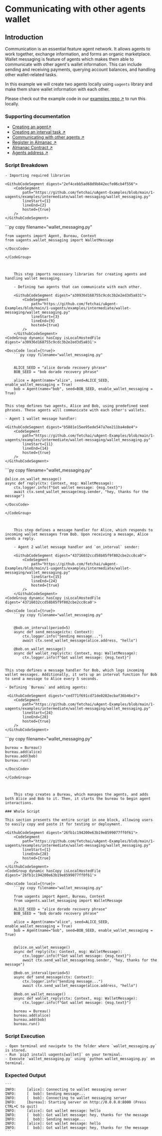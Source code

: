 
# Communicating with other agents wallet

## Introduction

Communication is an essential feature agent network. It allows agents to work together, exchange information, and forms an organic 
marketplace. Wallet messaging is feature of agents which makes them able to communicate with other agent's wallet information. This
can include sending and receiving payments, querying account balances, and handling other wallet-related tasks.

In this example we will create two agents locally using `uagents` library and make them share wallet information with each other.

Please check out the example code in our [examples repo ↗️](https://github.com/fetchai/uAgent-Examples/tree/main/1-uagents/docs_examples/intermediate/wallet-messaging) to run this locally.

### Supporting documentation

- [Creating an agent↗️](/guides/agents/create-a-uagent)
- [Creating an interval task ↗️](/guides/agents/interval-task)
- [Communicating with other agents ↗️](/guides/agents/communicating-with-other-agents)
- [Register in Almanac ↗️](/guides/agents/register-in-almanac)
- [Almanac Contract ↗️](/references/contracts/uagents-almanac/almanac-overview)
- [Agents address ↗️](/guides/agents/getting-started/getting-uagent-address)

### Script Breakdown

    - Importing required libraries

    <GithubCodeSegment digest="2ef4cebb5ad68d9b842ecfe06cb4f556">
        <CodeSegment
            path="https://github.com/fetchai/uAgent-Examples/blob/main/1-uagents/examples/intermediate/wallet-messaging/wallet_messaging.py"
            lineStart={1}
            lineEnd={2}
            hosted={true}
        />
    </GithubCodeSegment>
<CodeGroup dynamic hasCopy isLocalHostedFile digest='2ef4cebb5ad68d9b842ecfe06cb4f556'>

<DocsCode local={true}>
	```py copy filename="wallet_messaging.py"

	from uagents import Agent, Bureau, Context
	from uagents.wallet_messaging import WalletMessage

```
</DocsCode>

</CodeGroup>



    This step imports necessary libraries for creating agents and handling wallet messaging.

    - Defining two agents that can communicate with each other.

    <GithubCodeSegment digest="a30936d168755c9cdc3b2e2ed3d5a831">
        <CodeSegment
            path="https://github.com/fetchai/uAgent-Examples/blob/main/1-uagents/examples/intermediate/wallet-messaging/wallet_messaging.py"
            lineStart={3}
            lineEnd={9}
            hosted={true}
        />
    </GithubCodeSegment>
<CodeGroup dynamic hasCopy isLocalHostedFile digest='a30936d168755c9cdc3b2e2ed3d5a831'>

<DocsCode local={true}>
	```py copy filename="wallet_messaging.py"

	 
	ALICE_SEED = "alice dorado recovery phrase"
	BOB_SEED = "bob dorado recovery phrase"
	 
	alice = Agent(name="alice", seed=ALICE_SEED, enable_wallet_messaging = True)
	bob = Agent(name="bob", seed=BOB_SEED, enable_wallet_messaging = True)
	 

```
</DocsCode>

</CodeGroup>



    This step defines two agents, Alice and Bob, using predefined seed phrases. These agents will communicate with each other's wallets.

    - Agent 1 wallet message handler:

    <GithubCodeSegment digest="b5881e15ee95ede547a7ee211ba4e8e4">
        <CodeSegment
            path="https://github.com/fetchai/uAgent-Examples/blob/main/1-uagents/examples/intermediate/wallet-messaging/wallet_messaging.py"
            lineStart={11}
            lineEnd={14}
            hosted={true}
        />
    </GithubCodeSegment>
<CodeGroup dynamic hasCopy isLocalHostedFile digest='b5881e15ee95ede547a7ee211ba4e8e4'>

<DocsCode local={true}>
	```py copy filename="wallet_messaging.py"

	@alice.on_wallet_message()
	async def reply(ctx: Context, msg: WalletMessage):
	    ctx.logger.info(f"Got wallet message: {msg.text}")
	    await ctx.send_wallet_message(msg.sender, "hey, thanks for the message")

```
</DocsCode>

</CodeGroup>



    This step defines a message handler for Alice, which responds to incoming wallet messages from Bob. Upon receiving a message, Alice sends a reply.

    - Agent 2 wallet message handler and `on_interval` sender:

    <GithubCodeSegment digest="43716032ccd58b85f9f802cbe2cc8ca0">
        <CodeSegment
            path="https://github.com/fetchai/uAgent-Examples/blob/main/1-uagents/examples/intermediate/wallet-messaging/wallet_messaging.py"
            lineStart={15}
            lineEnd={24}
            hosted={true}
        />
    </GithubCodeSegment>
<CodeGroup dynamic hasCopy isLocalHostedFile digest='43716032ccd58b85f9f802cbe2cc8ca0'>

<DocsCode local={true}>
	```py copy filename="wallet_messaging.py"

	 
	@bob.on_interval(period=5)
	async def send_message(ctx: Context):
	    ctx.logger.info("Sending message...")
	    await ctx.send_wallet_message(alice.address, "hello")
	 
	@bob.on_wallet_message()
	async def wallet_reply(ctx: Context, msg: WalletMessage):
	    ctx.logger.info(f"Got wallet message: {msg.text}")
	 

```
</DocsCode>

</CodeGroup>



    This step defines a message handler for Bob, which logs incoming wallet messages. Additionally, it sets up an interval function for Bob to send a message to Alice every 5 seconds.

    - Defining `Bureau` and adding agents:

     <GithubCodeSegment digest="ced771f691cd71de0202ecbaf36b46e3">
        <CodeSegment
            path="https://github.com/fetchai/uAgent-Examples/blob/main/1-uagents/examples/intermediate/wallet-messaging/wallet_messaging.py"
            lineStart={24}
            lineEnd={28}
            hosted={true}
        />
    </GithubCodeSegment>
<CodeGroup dynamic hasCopy isLocalHostedFile digest='ced771f691cd71de0202ecbaf36b46e3'>

<DocsCode local={true}>
	```py copy filename="wallet_messaging.py"

	 
	bureau = Bureau()
	bureau.add(alice)
	bureau.add(bob)
	bureau.run()

```
</DocsCode>

</CodeGroup>



    This step creates a Bureau, which manages the agents, and adds both Alice and Bob to it. Then, it starts the bureau to begin agent interactions.

### Whole Script

This section presents the entire script in one block, allowing users to easily copy and paste it for testing or deployment.

<GithubCodeSegment digest="26fb1c194200e63b19e8599077ff0f61">
    <CodeSegment
        path="https://github.com/fetchai/uAgent-Examples/blob/main/1-uagents/examples/intermediate/wallet-messaging/wallet_messaging.py"
        lineStart={1}
        lineEnd={28}
        hosted={true}
    />
</GithubCodeSegment>
<CodeGroup dynamic hasCopy isLocalHostedFile digest='26fb1c194200e63b19e8599077ff0f61'>

<DocsCode local={true}>
	```py copy filename="wallet_messaging.py"

	from uagents import Agent, Bureau, Context
	from uagents.wallet_messaging import WalletMessage
	 
	ALICE_SEED = "alice dorado recovery phrase"
	BOB_SEED = "bob dorado recovery phrase"
	 
	alice = Agent(name="alice", seed=ALICE_SEED, enable_wallet_messaging = True)
	bob = Agent(name="bob", seed=BOB_SEED, enable_wallet_messaging = True)
	 
	 
	@alice.on_wallet_message()
	async def reply(ctx: Context, msg: WalletMessage):
	    ctx.logger.info(f"Got wallet message: {msg.text}")
	    await ctx.send_wallet_message(msg.sender, "hey, thanks for the message")
	 
	@bob.on_interval(period=5)
	async def send_message(ctx: Context):
	    ctx.logger.info("Sending message...")
	    await ctx.send_wallet_message(alice.address, "hello")
	 
	@bob.on_wallet_message()
	async def wallet_reply(ctx: Context, msg: WalletMessage):
	    ctx.logger.info(f"Got wallet message: {msg.text}")
	 
	bureau = Bureau()
	bureau.add(alice)
	bureau.add(bob)
	bureau.run()

```
</DocsCode>

</CodeGroup>



### Script Execution

    - Open terminal and navigate to the folder where `wallet_messaging.py` is stored.
    - Run `pip3 install uagents[wallet]` on your terminal.
    - Execute `wallet_messaging.py` using `python wallet_messaging.py` on terminal.

### Expected Output

    ```
    INFO:     [alice]: Connecting to wallet messaging server
    INFO:     [  bob]: Sending message...
    INFO:     [  bob]: Connecting to wallet messaging server
    INFO:     [bureau]: Starting server on http://0.0.0.0:8000 (Press CTRL+C to quit)
    INFO:     [alice]: Got wallet message: hello
    INFO:     [  bob]: Got wallet message: hey, thanks for the message
    INFO:     [  bob]: Sending message...
    INFO:     [alice]: Got wallet message: hello
    INFO:     [  bob]: Got wallet message: hey, thanks for the message
    ```

